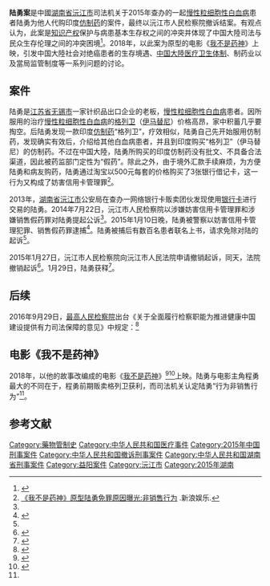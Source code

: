 '''陆勇案'''是中國[[湖南省|湖南省]][[沅江市|沅江市]]司法机关于2015年查办的一起[[慢性粒细胞性白血病|慢性粒细胞性白血病]]患者陆勇为他人代购印度[[仿制药|仿制药]]的案件，最终以沅江市人民检察院撤诉结案。有观点认为，此案是[[知识产权|知识产权]]保护与病患基本生存权之间的冲突并体现了中国大陸司法与民众生存伦理之间的冲突困境<ref name="a1">{{Cite web |url=http://www.legaldaily.com.cn/xwzx/content/2015-02/28/content_5980268.htm |title=检察机关详解陆勇案撤诉缘由 |accessdate=2018-07-10 |author=记者：阮占江 |date=2015-02-28 |work=责任编辑：莫亚奇 |publisher=法制网 |language=Zh-hans |archive-date=2018-08-16 |archive-url=https://web.archive.org/web/20180816200748/http://www.legaldaily.com.cn/xwzx/content/2015-02/28/content_5980268.htm |dead-url=no }}</ref>。2018年，以此案为原型的电影《[[我不是药神|我不是药神]]》上映，引发中国大陸社会对绝癌患者的生存境遇、[[中華人民共和國醫療衛生|中国大陸医疗卫生体制]]、制药业以及當局监管制度等一系列问题的讨论。

== 案件 ==
{{Wikisourceshas|对陆勇不起诉决定书|关于对陆勇妨害信用卡管理和销售假药案决定不起诉的释法说理书}}
陆勇是[[江苏省|江苏省]][[无锡市|无锡市]]一家针织品出口企业的老板，[[慢性粒细胞性白血病|慢性粒细胞性白血病]]患者。因所服用的治疗[[慢性粒细胞性白血病|慢性粒细胞性白血病]]的[[格列卫|格列卫]]（[[伊马替尼|伊马替尼]]）价格高昂，家中积蓄几乎要掏空。后陆勇发现一款印度[[仿制药|仿制药]]“格列卫”，疗效相似，陆勇自己先开始服用仿制药，发现确实有效后，介绍给其他白血病患者，并且到印度购买“格列卫”（伊马替尼）的仿制药。不过在中国大陸，陆勇所购买的印度仿制药没有批文、不具备合法渠道，因此被药监部门定性为“假药”。除此之外，由于境外汇款手续麻烦，为方便陆勇和病友购药，陆勇通过淘宝以500元每套的价格购买了3张银行借记卡，这一行为又构成了妨害信用卡管理罪<ref name="a2">[http://ent.sina.com.cn/m/c/2018-07-06/doc-ihexfcvk5749112.shtml 《我不是药神》原型陆勇免罪原因曝光:非销售行为] {{Wayback|url=http://ent.sina.com.cn/m/c/2018-07-06/doc-ihexfcvk5749112.shtml |date=20201025060913 }}.新浪娱乐.</ref>。

2013年，[[湖南省|湖南省]][[沅江市|沅江市]]公安局在查办一网络银行卡贩卖团伙发现使用[[银行卡|银行卡]]进行交易的陆勇。2014年7月22日，沅江市人民检察院以涉嫌妨害信用卡管理罪和涉嫌销售假药罪对陆勇提起公诉<ref name="a1"/>。2015年1月10日晚，陆勇被警察以妨害信用卡管理犯罪、销售假药罪逮捕<ref>{{Cite web|url=http://www.chinanews.com/sh/2015/01-26/7002789.shtml|title=情与法的困局：男子帮血癌病友代购药品被捕(图)|accessdate=2018-07-05|author=|date=|last=中国新闻网|work=www.chinanews.com|publisher=|archive-date=2018-10-24|archive-url=https://web.archive.org/web/20181024184251/http://www.chinanews.com/sh/2015/01-26/7002789.shtml|dead-url=no}}</ref>。陆勇被捕后有数百名患者联名上书，请求免除对陆的起诉<ref name="a1"/>。

2015年1月27日，沅江市人民检察院向沅江市人民法院申请撤销起诉，同天，法院撤销起诉<ref>{{Cite web|url=http://www.chinanews.com/sh/2016/01-13/7713770.shtml|title=抗癌药代购案未竟之问：慢粒白血病患者仍存吃药难-中新网|accessdate=2018-07-05|last=chinanews|work=www.chinanews.com|archive-date=2018-07-05|archive-url=https://web.archive.org/web/20180705092936/http://www.chinanews.com/sh/2016/01-13/7713770.shtml|dead-url=no}}</ref>。1月29日，陆勇获释<ref>{{Cite web |url=http://news.163.com/15/0203/00/AHG6BTIR00014AED.html |title=存档副本 |access-date=2015-02-04 |archive-url=https://web.archive.org/web/20150204062258/http://news.163.com/15/0203/00/AHG6BTIR00014AED.html |archive-date=2015-02-04 |dead-url=yes }}</ref>。

== 后续 ==
2016年9月29日，[[中华人民共和国最高人民检察院|最高人民检察院]]出台《关于全面履行检察职能为推进健康中国建设提供有力司法保障的意见》中规定：<ref>{{Cite web |url = https://new.qq.com/omn/20190301/20190301A19P3S.html |title = 何为“假药”，不光要看法律，还要看良心 |author = 丁阳 |date = 2019-03-01 |publisher = 腾讯 |language = zh-cn |accessdate = 2019-03-24 |archive-date = 2019-03-24 |archive-url = https://web.archive.org/web/20190324111545/https://new.qq.com/omn/20190301/20190301A19P3S.html |dead-url = no }}</ref>
{{Cquote|text=对于销售少量根据民间传统配方私自加工的药品，或者销售少量未经批准进口的国外、境外药品，没有造成他人伤害后果或者延误诊治的行为，以及病患者实施的不以营利为目的带有自救、互助性质的制售药品行为，不作为犯罪处理。|source=关于全面履行检察职能为推进健康中国建设提供有力司法保障的意见<ref>{{Cite web |url = http://www.spp.gov.cn/tt/201610/t20161022_170334.shtml |title = 关于全面履行检察职能为推进健康中国建设提供有力司法保障的意见 |date = 2016-10-22 |publisher = 中华人民共和国最高人民检察院 |language = zh-cn |accessdate = 2019-03-24}}</ref>}}

== 电影《我不是药神》 ==

2018年，以他的故事改编成的电影《[[我不是药神|我不是药神]]》<ref>{{Cite web|url=http://culture.dwnews.com/renwen/big5/news/2018-07-03/60068229.html|title=《我不是藥神》上映 印度仿制藥背后中國多重問題被揭露|accessdate=2018-07-05|author=多维新闻网|date=|work=culture.dwnews.com|publisher=|archive-date=2019-11-18|archive-url=https://web.archive.org/web/20191118083636/http://culture.dwnews.com/renwen/big5/news/2018-07-03/60068229.html|dead-url=no}}</ref><ref>{{Cite web|url=https://3g.163.com/jiankang/article/DLT7VK0F051188EA.html|title=“药神”陆勇的续命之路|accessdate=2018-07-05|author=手机网易网|date=2018-07-04|work=3g.163.com|publisher=|archive-date=2018-07-05|archive-url=https://web.archive.org/web/20180705093012/https://3g.163.com/jiankang/article/DLT7VK0F051188EA.html|dead-url=no}}</ref>上映。陆勇与电影主角程勇最大的不同在于，程勇前期贩卖格列卫获利，而司法机关认定陆勇“行为非销售行为”<ref name="a2"/>。

==参考文献==
{{Reflist|30em}}

[[Category:藥物管制史|Category:藥物管制史]]
[[Category:中华人民共和国医疗事件|Category:中华人民共和国医疗事件]]
[[Category:2015年中国刑事案件|Category:2015年中国刑事案件]]
[[Category:中华人民共和国撤诉刑事案件|Category:中华人民共和国撤诉刑事案件]]
[[Category:中华人民共和国湖南省刑事案件|Category:中华人民共和国湖南省刑事案件]]
[[Category:益阳案件|Category:益阳案件]]
[[Category:沅江市|Category:沅江市]]
[[Category:2015年湖南|Category:2015年湖南]]